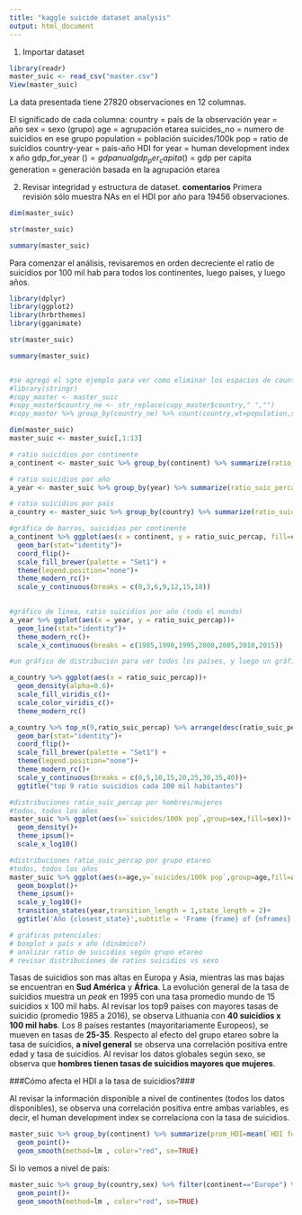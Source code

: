 ```yaml
---
title: "kaggle suicide dataset analysis"
output: html_document
---
```

1) Importar dataset

```r
library(readr)
master_suic <- read_csv("master.csv")
View(master_suic)
```

La data presentada tiene 27820 observaciones en 12 columnas.

El significado de cada columna:
  country = país de la observación
  year = año
  sex = sexo (grupo)
  age = agrupación etarea
  suicides_no = numero de suicidios en ese grupo
  population = población
  suicides/100k pop = ratio de suicidios
  country-year = pais-año
  HDI for year = human development index x año
  gdp_for_year ($) = gdp anual
  gdp_per_capita ($) = gdp per capita
  generation = generación basada en la agrupación etarea

2) Revisar integridad y estructura de dataset.
**comentarios**
Primera revisión sólo muestra NAs en el HDI por año para 19456 observaciones.
```r
dim(master_suic)

str(master_suic)

summary(master_suic)


```


Para comenzar el análisis, revisaremos en orden decreciente el ratio de suicidios por 100 mil hab para todos los continentes, luego paises, y luego años.

```r
library(dplyr)
library(ggplot2)
library(hrbrthemes)
library(gganimate)

str(master_suic)

summary(master_suic)


#se agregó el sgte ejemplo para ver como eliminar los espacios de country usando la libreria stringr, esto nos permite mejorar la efectividad del inner_join cuando hay algunos espacios que nos joden la vida.
#library(stringr)
#copy_master <- master_suic
#copy_master$country_ne <- str_replace(copy_master$country," ","")
#copy_master %>% group_by(country_ne) %>% count(country,wt=population,sort=TRUE)

dim(master_suic)
master_suic <- master_suic[,1:13]

```

```r
# ratio suicidios por continente
a_continent <- master_suic %>% group_by(continent) %>% summarize(ratio_suic_percap = sum(suicides_no)*100000/sum(population)) %>% arrange(desc(ratio_suic_percap))

# ratio suicidios por año
a_year <- master_suic %>% group_by(year) %>% summarize(ratio_suic_percap = sum(suicides_no)*100000/sum(population)) %>% arrange(desc(ratio_suic_percap))

# ratio suicidios por pais
a_country <- master_suic %>% group_by(country) %>% summarize(ratio_suic_percap = sum(suicides_no)*100000/sum(population)) %>% arrange(desc(ratio_suic_percap))

#gráfica de barras, suicidios por continente
a_continent %>% ggplot(aes(x = continent, y = ratio_suic_percap, fill=continent))+
  geom_bar(stat="identity")+
  coord_flip()+
  scale_fill_brewer(palette = "Set1") +
  theme(legend.position="none")+
  theme_modern_rc()+
  scale_y_continuous(breaks = c(0,3,6,9,12,15,18))
  

#gráfico de linea, ratio suicidios por año (todo el mundo)
a_year %>% ggplot(aes(x = year, y = ratio_suic_percap))+
  geom_line(stat="identity")+
  theme_modern_rc()+
  scale_x_continuous(breaks = c(1985,1990,1995,2000,2005,2010,2015))

#un gráfico de distribución para ver todos los países, y luego un gráfico de barras para identificar aquellos que son top10 en suicidios

a_country %>% ggplot(aes(x = ratio_suic_percap))+
  geom_density(alpha=0.6)+
  scale_fill_viridis_c()+
  scale_color_viridis_c()+
  theme_modern_rc()

a_country %>% top_n(9,ratio_suic_percap) %>% arrange(desc(ratio_suic_percap)) %>% ggplot(aes(x = country, y = ratio_suic_percap, fill=country))+
  geom_bar(stat="identity")+
  coord_flip()+
  scale_fill_brewer(palette = "Set1") +
  theme(legend.position="none")+
  theme_modern_rc()+
  scale_y_continuous(breaks = c(0,5,10,15,20,25,30,35,40))+
  ggtitle("top 9 ratio suicidios cada 100 mil habitantes")

#distribuciones ratio_suic_percap por hombres/mujeres
#todos, todos los años
master_suic %>% ggplot(aes(x=`suicides/100k pop`,group=sex,fill=sex))+
  geom_density()+
  theme_ipsum()+
  scale_x_log10()

#distribuciones ratio_suic_percap por grupo etareo
#todos, todos los años
master_suic %>% ggplot(aes(x=age,y=`suicides/100k pop`,group=age,fill=age))+
  geom_boxplot()+
  theme_ipsum()+
  scale_y_log10()+
  transition_states(year,transition_length = 1,state_length = 2)+
  ggtitle('Año {closest_state}',subtitle = 'Frame {frame} of {nframes}')

# gráficas potenciales:
# boxplot x país x año (dinámico?)
# analizar ratio de suicidios según grupo etareo
# revisar distribuciones de ratios suicidios vs sexo


```

Tasas de suicidios son mas altas en Europa y Asia, mientras las mas bajas se encuentran en **Sud América** y **África**.
La evolución general de la tasa de suicidios muestra un *peak* en 1995 con una tasa promedio mundo de 15 suicidios x 100 mil habs.
Al revisar los top9 paises con mayores tasas de suicidio (promedio 1985 a 2016), se observa Lithuania con **40 suicidios x 100 mil habs**. Los 8 países restantes (mayoritariamente Europeos), se mueven en tasas de **25-35**.
Respecto al efecto del grupo etareo sobre la tasa de suicidios, **a nivel general** se observa una correlación positiva entre edad y tasa de suicidios.
Al revisar los datos globales según sexo, se observa que **hombres tienen tasas de suicidios mayores que mujeres**.

###Cómo afecta el HDI a la tasa de suicidios?###

Al revisar la información disponible a nivel de continentes (todos los datos disponibles), se observa una correlación positiva entre ambas variables, es decir, el human development index se correlaciona con la tasa de suicidios.

```r
master_suic %>% group_by(continent) %>% summarize(prom_HDI=mean(`HDI for year`,na.rm=TRUE),ratio_suic_100k = sum(suicides_no)*100000/sum(population))%>% ggplot(aes(x=prom_HDI,y=ratio_suic_100k,color=continent))+
  geom_point()+
  geom_smooth(method=lm , color="red", se=TRUE)
```

Si lo vemos a nivel de país:

```r
master_suic %>% group_by(country,sex) %>% filter(continent=="Europe") %>%  summarize(prom_HDI=mean(`HDI for year`,na.rm=TRUE),ratio_suic_100k = sum(suicides_no)*100000/sum(population))%>% ggplot(aes(x=prom_HDI,y=ratio_suic_100k,color=sex))+
  geom_point()+
  geom_smooth(method=lm , color="red", se=TRUE)
```




